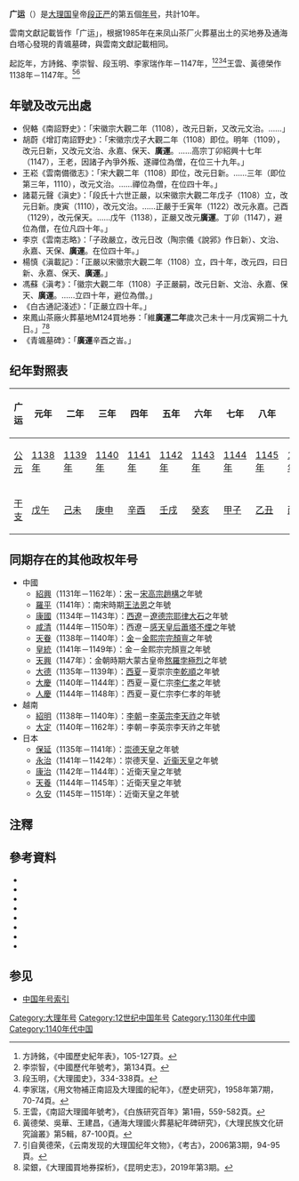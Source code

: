 {{Eranamebox|年号=广运
|起讫时间= 1138年－1147年
|政权= [[大理国|大理国]]
|帝王=[[段正严|段正严]]
|历时= 10年
|timeline=<timeline>
ImageSize  = width:200 height:50
PlotArea   = width:180 height:30 left:10 bottom:20
TimeAxis   = orientation:horizontal
DateFormat = yyyy
Period     = from:937 till:1254
AlignBars  = early
ScaleMajor = increment:50 start:937
Colors =
  id:canvas value:rgb(1,1,0.85)
BackgroundColors = canvas:canvas
PlotData =
  width:15 color:black
  bar:era from:start till:end
  bar:era from:1108 till:1147 color:red
  bar:era from:1138 till:1147 color:yellow
</timeline>
|说明= 廣運在<span style="color: red">'''大理'''</span>及段正嚴時期的位置。
}}
'''广运'''（{{kj|1138年||1147年|}}）是[[大理国|大理国]]皇帝[[段正严|段正严]]的第五個[[年号|年号]]，共計10年。

雲南文獻記載皆作「广运」，根据1985年在来凤山茶厂火葬墓出土的买地券及通海白塔心發現的青颯墓碑，與雲南文獻記載相同。

起訖年，方詩銘、李崇智、段玉明、李家瑞作年－1147年，<ref>方詩銘，《中國歷史紀年表》，105-127頁。</ref><ref>李崇智，《中國歷代年號考》，第134頁。</ref><ref>段玉明，《大理國史》，334-338頁。</ref><ref>李家瑞，《用文物補正南詔及大理國的紀年》，《歷史研究》，1958年第7期，70-74頁。</ref>王雲、黃德榮作1138年－1147年。<ref>王雲，《南詔大理國年號考》，《白族研究百年》第1冊，559-582頁。</ref><ref>黃德榮、吳華、王建昌，《通海大理國火葬墓紀年碑研究》，《大理民族文化研究論叢》第5輯，87-100頁。</ref>

==年號及改元出處==
*倪輅《南詔野史》：「宋徽宗大觀二年（1108），改元日新，又改元文治。……」
*胡蔚《增訂南詔野史》：「宋徽宗戊子大觀二年（1108）即位。明年（1109），改元日新，又改元文治、永嘉、保天、'''廣運'''。……高宗丁卯紹興十七年（1147），王老，因諸子內爭外叛、遂禪位為僧，在位三十九年。」
*王崧《雲南備徵志》：「宋大觀二年（1108）即位，改元日新。……三年（即位第三年，1110），改元文治。……禪位為僧，在位四十年。」
*諸葛元聲《滇史》：「段氏十六世正嚴，以宋徽宗大觀二年戊子（1108）立，改元日新。庚寅（1110），改元文治。……正嚴于壬寅年（1122）改元永嘉。己酉（1129），改元保天。……戊午（1138），正嚴又改元'''廣運'''。丁卯（1147），避位為僧，在位凡四十年。」
*李京《雲南志略》：「子政嚴立，改元日改（陶宗儀《說郛》作日新）、文治、永嘉、天保、'''廣運'''。在位四十年。」
*楊慎《滇載記》：「正嚴以宋徽宗大觀二年（1108）立，四十年，改元四，曰日新、永嘉、保天、'''廣運'''。」
*馮蘇《滇考》：「徽宗大觀二年（1108）子正嚴嗣，改元日新、文治、永嘉、保天、'''廣運'''。……立四十年，避位為僧。」
*《白古通記淺述》：「正嚴立四十年。」
*來鳳山茶廠火葬墓地M124買地券：「維'''廣運二年'''歲次己未十一月戊寅朔二十九日。」<ref>引自黄德荣，《云南发现的大理国纪年文物》，《考古》，2006第3期，94-95頁。</ref><ref>梁銀，《大理國買地券探析》，《昆明史志》，2019年第3期。</ref>
*《青颯墓碑》：「'''廣運'''辛酉之峕。」

==纪年對照表==
{| class="wikitable"  style="text-align:center;"
!广运!!元年!!二年!!三年!!四年!!五年!!六年!!七年!!八年!!九年!!十年
|-
![[公元|公元]]
|[[1138年|1138年]]||[[1139年|1139年]]||[[1140年|1140年]]||[[1141年|1141年]]||[[1142年|1142年]]||[[1143年|1143年]]||[[1144年|1144年]]||[[1145年|1145年]]||[[1146年|1146年]]||[[1147年|1147年]]
|-
![[干支|干支]]
|[[戊午|戊午]]||[[己未|己未]]||[[庚申|庚申]]||[[辛酉|辛酉]]||[[壬戌|壬戌]]||[[癸亥|癸亥]]||[[甲子|甲子]]||[[乙丑|乙丑]]||[[丙寅|丙寅]]||[[丁卯|丁卯]]
|}

==同期存在的其他政权年号==
*中國
**[[紹興_(南宋)|紹興]]（1131年－1162年）：[[宋朝|宋]]－[[宋高宗|宋高宗]][[趙構|趙構]]之年號
**[[羅平_(王法恩)|羅平]]（1141年）：南宋時期[[王法恩|王法恩]]之年號
**[[康國_(西遼)|康國]]（1134年－1143年）：[[西遼|西遼]]－[[遼德宗|遼德宗]][[耶律大石|耶律大石]]之年號
**[[咸清|咸清]]（1144年－1150年）：西遼－[[感天皇后|感天皇后]][[蕭塔不煙|蕭塔不煙]]之年號
**[[天眷|天眷]]（1138年－1140年）：[[金朝|金]]－[[金熙宗|金熙宗]][[完顏亶|完顏亶]]之年號
**[[皇統|皇統]]（1141年－1149年）：金－金熙宗完顏亶之年號
**[[天興_(熬羅孛極烈)|天興]]（1147年）：金朝時期大蒙古皇帝[[熬羅孛極烈|熬羅孛極烈]]之年號
**[[大德_(西夏)|大德]]（1135年－1139年）：[[西夏|西夏]]－夏崇宗[[李乾順|李乾順]]之年號
**[[大慶_(西夏)|大慶]]（1140年－1144年）：西夏－夏仁宗[[李仁孝|李仁孝]]之年號
**[[人慶|人慶]]（1144年－1148年）：西夏－夏仁宗李仁孝的年號
*越南
**[[紹明|紹明]]（1138年－1140年）：[[李朝_(越南)|李朝]]－[[李英宗|李英宗]][[李天祚|李天祚]]之年號
**[[大定_(越南)|大定]]（1140年－1162年）：李朝－李英宗李天祚之年號
*日本
**[[保延|保延]]（1135年－1141年）：[[崇德天皇|崇德天皇]]之年號
**[[永治_(日本)|永治]]（1141年－1142年）：崇德天皇、[[近衞天皇|近衞天皇]]之年號
**[[康治|康治]]（1142年－1144年）：近衛天皇之年號
**[[天養|天養]]（1144年－1145年）：近衛天皇之年號
**[[久安|久安]]（1145年－1151年）：近衛天皇之年號

==注釋==
{{Reflist}}

==參考資料==
*{{zh}}{{Cite book| author =[[方詩銘|方詩銘]]| title =中國歷史紀年表| edition = | url = |date=2007-03| publisher =上海人民出版社| location = | ISBN =9787208067899}}
*{{zh}}{{Cite book| author =[[鄧洪波|鄧洪波]]| title =東亞歷史年表| edition = | url = |date=2005-03| publisher =國立臺灣大學出版中心| location = | ISBN =9789860005189}}
*{{zh}}{{Cite book| author =[[李崇智|李崇智]]| title =中國歷代年號考| edition = | url = |date=2004-12| publisher =中華書局| location = | ISBN =9787101025125}}
*{{zh}}{{Cite book| author =[[段玉明|段玉明]]| title =大理國史| edition = | url = |date=2001-01| publisher =雲南人民出版社| location = | ISBN =9787811128109}}
*{{zh}}{{Cite book| author =[[趙寅松|趙寅松]]主編| title =白族研究百年| edition = | url = |date=2008-04| publisher =民族出版社| location = | ISBN =9787105092178}}
*{{zh}}{{Cite book| author =[[木芹|木芹]]| title =南詔野史會証| edition = | url = |date=1990-03| publisher =雲南人民出版社| location = | ISBN =7222005412}}
*{{zh}}{{Cite book| author =[[尤中|尤中]]| title =尤中文集| edition = | url = |date=2009-08| publisher =雲南人民出版社| location = | ISBN =9787811128109}}
*{{zh}}{{Cite book| author =[[寸雲激|寸雲激]]| title =大理民族文化研究論叢：第5輯| edition = | url = |date=2012-07| publisher =民族出版社| location = | ISBN =9787105119691}}

==参见==
*[[中国年号列表#南詔及大理|中国年号索引]]

{{年号|[[保天|保天]]|[[中国年号列表|大理年号]]|[[永贞_(大理)|永贞]]}}
{{大理国年号}}

[[Category:大理年号|Category:大理年号]]
[[Category:12世纪中国年号|Category:12世纪中国年号]]
[[Category:1130年代中國|Category:1130年代中國]]
[[Category:1140年代中国|Category:1140年代中国]]